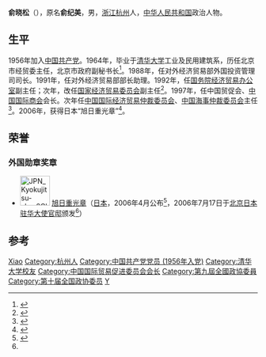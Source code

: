 '''俞晓松'''（{{bd|1937年|9月||}}），原名'''俞纪美'''，男，[[浙江|浙江]][[杭州|杭州]]人，[[中华人民共和国|中华人民共和国]]政治人物。

== 生平 ==
1956年加入[[中国共产党|中国共产党]]。1964年，毕业于[[清华大学|清华大学]]工业及民用建筑系，历任北京市经贸委主任，北京市政府副秘书长<ref name="方惠坚2003">{{cite book|author=方惠坚|title=清华工作50年|url=http://books.google.com/books?id=q8qiUDEERwYC&pg=PA369|year=2003|publisher=清华大学出版社有限公司|isbn=978-7-302-06619-4|page=369}}</ref>。1988年，任对外经济贸易部外国投资管理司司长。1991年，任对外经济贸易部部长助理。1992年，任[[国务院经济贸易办公室|国务院经济贸易办公室]]副主任；次年，改任[[国家经济贸易委员会|国家经济贸易委员会]]副主任<ref name="海峽交流基金會經貿服務處1999">{{cite book|author=海峽交流基金會經貿服務處|title=兩岸經貿通訊|url=http://books.google.com/books?id=O-o3AQAAIAAJ|year=1999|publisher=海峽交流基金會|page=29}}</ref>。1997年，任中国贸促会、[[中国国际商会|中国国际商会]]会长。次年任[[中国国际经济贸易仲裁委员会|中国国际经济贸易仲裁委员会]]、[[中国海事仲裁委员会|中国海事仲裁委员会]]主任<ref>{{cite news|title=俞晓松简历|url=http://news.xinhuanet.com/ziliao/2002-02/28/content_295224.htm|accessdate=2014-10-05|newspaper=新华网|archive-date=2014-10-06|archive-url=https://web.archive.org/web/20141006084550/http://news.xinhuanet.com/ziliao/2002-02/28/content_295224.htm|dead-url=no}}</ref>。2006年，获得日本“旭日重光章”<ref name=order>{{cite news|author=王优玲 |title=中国贸促会特邀顾问俞晓松获日本"旭日重光章"|url=http://news.xinhuanet.com/newscenter/2006-07/18/content_4850435.htm|accessdate=2014-10-05|website=新华网 |date=2006-07-18 |archive-date=2014-10-06|archive-url=https://web.archive.org/web/20141006154817/http://news.xinhuanet.com/newscenter/2006-07/18/content_4850435.htm|dead-url=no}}</ref>。

==荣誉==
===外国勋章奖章===
* [[File:JPN_Kyokujitsu-sho_2Class_BAR.svg|60px]] [[旭日章|旭日重光章]]（[[日本|日本]]，2006年4月公布<ref>{{ja}}{{cite web |url=https://www.mofa.go.jp/mofaj/gaiko/protocol/pdfs/h18_sp.pdf |title=平成18年春の外国人叙勲受章者名簿 |publisher=[[内阁府|内阁府]] |date=2006 |accessdate=2021-07-03 |deadurl=no |archiveurl=https://web.archive.org/web/20210126123343/https://www.mofa.go.jp/mofaj/gaiko/protocol/pdfs/h18_sp.pdf |archivedate=2021-01-26}}</ref>，2006年7月17日于[[北京|北京]][[日本驻华大使馆|日本驻华大使官邸]]颁发<ref name=order/>）

== 参考 ==
{{reflist}}

{{中国政治人物小作品}}

{{Authority control}}
{{DEFAULTSORT:Yu俞}}
[[Category:俞姓|Xiao]]
[[Category:杭州人|Category:杭州人]]
[[Category:中国共产党党员_(1956年入党)|Category:中国共产党党员 (1956年入党)]]
[[Category:清华大学校友|Category:清华大学校友]]
[[Category:中国国际贸易促进委员会会长|Category:中国国际贸易促进委员会会长]]
[[Category:第九屆全國政協委員|Category:第九屆全國政協委員]]
[[Category:第十届全国政协委员|Category:第十届全国政协委员]]
[[Category:旭日重光章获得者|Y]]